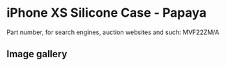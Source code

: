 
# iPhone XS Silicone Case - Papaya

Part number, for search engines, auction websites and such: MVF22ZM/A

## Image gallery

<div style={{ width: "768px" }}>
  <GalleryComponent
    images={[
      {
        original: "/everysource/MVF22.png",
        thumbnail: "/everypreview/MVF22.png",
      },
      {
        original: "/everysource/MVF22_AV1_GOLD.png",
        thumbnail: "/everypreview/MVF22_AV1_GOLD.png",
      },
      {
        original: "/everysource/MVF22_AV1_SILVER.png",
        thumbnail: "/everypreview/MVF22_AV1_SILVER.png",
      },
      {
        original: "/everysource/MVF22_AV1_SPACE_GRAY.png",
        thumbnail: "/everypreview/MVF22_AV1_SPACE_GRAY.png",
      },
      {
        original: "/everysource/MVF22_AV2.png",
        thumbnail: "/everypreview/MVF22_AV2.png",
      }
    ]}
  />
</div>